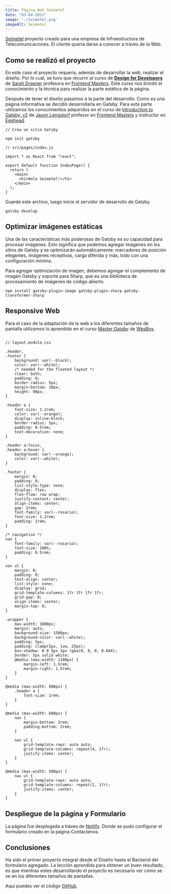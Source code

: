 ```yaml
---
title: Página Web Seimetel
date: "03-04-2022"
image: './seimetel.png'
imageAlt: Seimetel
---
```


[Seimetel](https://www.seimetelperu.com/) proyecto creado para una empresa de Infraestructura de Telecomunicaciones. El cliente queria darse a conocer a tráves de la Web.

## Como se realizó el proyecto

En este caso el proyecto requería, además de desarrollar la web, realizar el diseño. Por lo cual, se tuvo que recurrir al curso de [**Design for Developers**](https://frontendmasters.com/courses/design-for-developers/) de [Sarah Drasner](https://frontendmasters.com/teachers/sarah-drasner/) profesora en [Frontend Masters](https://frontendmasters.com/dashboard/). Este curso nos brindó el conocimiento y la técnica para realizar la parte estética de la página.

Después de tener el diseño pasamos a la parte del desarrollo. Como es una página informativa se decidió desarrollarla en Gatsby. Para esta parte utilizamos los conocimientos adquiridos en el curso de [Introduction to Gatsby, v2](https://frontendmasters.com/courses/gatsby-v2/) de [Jason Lengstorf](https://www.learnwithjason.dev/) profesor en [Frontend Masters](https://frontendmasters.com/dashboard/) y instructor en [Egghead](https://egghead.io/).

```Js
// Crea un sitio Gatsby

npm init gatsby
```

```Js
// src/pages/index.js

import * as React from "react";

export default function IndexPage() {
  return (
    <main>
      <h1>Hola Seimetel!</h1>
    </main>
  );
}
```
Guarde este archivo, luego inicie el servidor de desarrollo de Gatsby.

```Js
gatsby develop
```

## Optimizar imágenes estáticas

Una de las características más poderosas de Gatsby es su capacidad para procesar imágenes. Esto significa que podemos agregar imágenes en los sitios de Gatsby y se optimizarán automáticamente: marcadores de posición elegantes, imágenes receptivas, carga diferida y más, todo con una configuración mínima.

Para agregar optimización de imagen, debemos agregar el complemento de imagen Gatsby y soporte para Sharp, que es una biblioteca de procesamiento de imágenes de código abierto.

```Js
npm install gatsby-plugin-image gatsby-plugin-sharp gatsby-transformer-sharp
```

## Responsive Web

Para el caso de la adaptación de la web a los diferentes tamaños de pantalla utilizamos lo aprendido en el curso [Master Gatsby](https://mastergatsby.com/) de [WesBos](https://wesbos.com/).

```Js

// layout.module.css

.header,
.footer {
	background: var(--black);
	color: var(--white);
	/* needed for the floated layout */
	clear: both;
	padding: 0;
	border-radius: 5px;
	margin-bottom: 10px;
	height: 90px;
}

.header a {
	font-size: 1.2rem;
	color: var(--orange);
	display: inline-block;
	border-radius: 5px;
	padding: 0.5rem;
	text-decoration: none;
}

.header a:focus,
.header a:hover {
	background: var(--orange);
	color: var(--white);
}

.footer {
	margin: 0;
	padding: 0;
	list-style-type: none;
	display: flex;
	flex-flow: row wrap;
	justify-content: center;
	align-items: center;
	gap: 2rem;
	font-family: var(--rosario);
	font-size: 1.2rem;
	padding: 1rem;
}

/* navigation */
nav {
	font-family: var(--rosario);
	font-size: 100%;
	padding: 0.5rem;
}

nav ul {
	margin: 0;
	padding: 0;
	text-align: center;
	list-style: none;
	display: grid;
	grid-template-columns: 1fr 1fr 1fr 1fr;
	grid-gap: 0;
	align-items: center;
	margin-top: 0;
}

.wrapper {
	max-width: 1000px;
	margin: auto;
	background-size: 1500px;
	background-color: var(--white);
	padding: 5px;
	padding: clamp(5px, 1vw, 25px);
	box-shadow: 0 0 5px 3px rgba(0, 0, 0, 0.044);
	border: 5px solid white;
	@media (max-width: 1100px) {
		margin-left: 1.5rem;
		margin-right: 1.5rem;
	}
}

@media (max-width: 800px) {
	.header a {
		font-size: 1rem;
	}
}

@media (max-width: 600px) {
	nav {
		margin-bottom: 2rem;
		padding-bottom: 2rem;
	}

	nav ul {
		grid-template-rows: auto auto;
		grid-template-columns: repeat(4, 1fr);
		justify-items: center;
	}
}

@media (max-width: 500px) {
	nav ul {
		grid-template-rows: auto auto;
		grid-template-columns: repeat(2, 1fr);
		justify-items: center;
	}
}
```

## Despliegue de la página y Formulario

La página fue desplegada a tráves de [Netlify](https://app.netlify.com/). Donde se pudo configurar el formulario creado en la página Contáctenos.

## Conclusiones

Ha sido el primer proyecto integral desde el Diseño hasta el Backend del formulario agregado. La lección aprendida para obtener un buen resultado, es que mientras estes desarrollando el proyecto es necesario ver cómo se ve en los diferentes tamaños de pantallas.

Aquí puedes ver el código [GitHub](https://github.com/leurjim/siemetel).